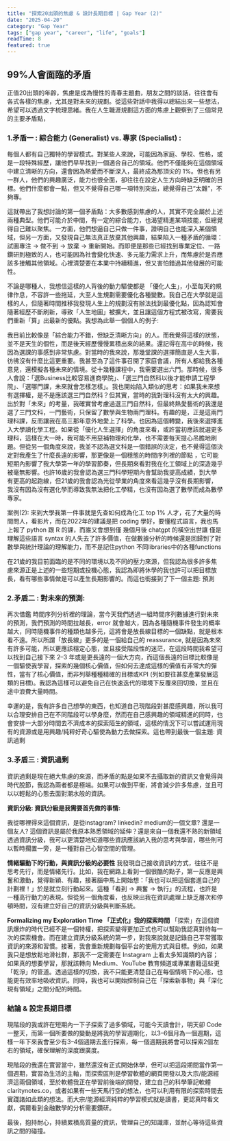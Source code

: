 ```yaml
---
title: "探索20出頭的焦慮 & 設計長期目標 | Gap Year (2)"
date: "2025-04-20"
category: "Gap Year"
tags: ["gap year", "career", "life", "goals"]
readTime: 8
featured: true
---
```


## **99%人會面臨的矛盾**
正值20出頭的年齡，焦慮是成為慢性的青春主題曲，朋友之間的談話，往往會有各式各樣的焦慮，尤其是對未來的規劃。從這些對話中我得以總結出來一些想法，希望可以透過文字梳理思緒。我在人生職涯規劃這方面的焦慮上觀察到了三個常見的主要矛盾點，

### **1.矛盾一 : 綜合能力 (Generalist) vs. 專家 (Specialist) :**
每個人都有自己獨特的學習模式。對某些人來說，可能因為家庭、學校、性格，或是一段特殊經歷，讓他們早早找到一個適合自己的領域。他們不僅能夠在這個領域中建立清晰的方向，還會因為熱愛而不斷深入，最終成為那頂尖的 1%。但也有另一群人，他們的興趣廣泛，能力也很全面，卻往往在設定人生方向時缺乏明確的目標。他們什麼都會一點，但又不覺得自己哪一項特別突出，總覺得自己“太雜”，不夠專。

這就帶出了我想討論的第一個矛盾點：大多數感到焦慮的人，其實不完全屬於上述兩種典型。他們可能介於中間，有一定的綜合能力，也渴望精進某項技能，但總覺得自己難以聚焦。一方面，他們想逼自己只做一件事，證明自己也能深入某個領域，但另一方面，又發現自己無法真正放棄其他興趣，結果陷入一種矛盾的循環：試圖專注 → 做不到 → 放棄 → 重新開始。而即便是那些已經找到專業定位、一路鑽研到極致的人，也可能因為社會變化快速、多元能力需求上升，而焦慮於是否應該多接觸其他領域。心裡清楚要在本業中持續精進，但又害怕錯過其他發展的可能性。

不論是哪種人，我想信這樣的人背後的動力驅使都是 「優化人生」，小至每天的規律作息，不容許一些拖延，大至人生規劃需要優化各種變數。我自己在大學就是這樣的人，但隨著時間推移我發現人生上的規劃沒有辦法找到最優化點，因為認知會隨著經歷不斷刷新，導致「人生地圖」被擴大，並且讓這個方程式被改寫，需要我們重新「算」出最新的優點。我想為此舉一個個人的例子:


我目前比較像是「綜合能力不錯，但缺乏清晰方向」的人。而我覺得這樣的狀態，並不是天生的個性，而是後天經歷慢慢累積出來的結果。還記得在高中的時候，我因為選課的事感到非常焦慮。對當時的我來說，那幾堂課的選擇簡直是人生大事，彷彿沒有什麼比這更重要。我甚至為了這件事召開了家庭會議，所有人都給我各種意見，還模擬各種未來的情境。從十幾種課程中，我需要選出六門。那時候，很多人會說：「選Business比較容易進商學院」、「選三門自然科以後才能申請工程學院」、「選哪門課，未來就會怎樣怎樣」。我也開始陷入類似的思考：如果我未來想有選擇權，是不是應該選三門自然科？但其實，當時的我對理科沒有太大的興趣。出於對「未來」的考量，我確實曾考慮過選三門自然科，但最終熱愛藝術的我還是選了三門文科，一門藝術，只保留了數學與生物兩門理科。有趣的是，正是這兩門理科課，反而讓我在高三那年意外地愛上了科學。也因為這個轉變，我後來選擇進入大學讀化學工程。如果從「優化人生選擇」的角度來看，或許當初應該就選更多理科，這樣在大一時，我可能不用惡補物理和化學，也不需要每天提心吊膽地刷題。但從另一個角度來說，我並不認為選文科是一個錯誤的決定，也不覺得這個決定對我產生了什麼長遠的影響，那更像是一個穩態的時間序列裡的節點 ，它可能短期內影響了我大學第一年的學習節奏，但長期來看對我在化工領域上的深造幾乎被毫無影響。也許16歲的我會認為選三門科學短期內會幫助我提高成績，到大學有更高的起跑線，但21歲的我會認為光從學業的角度來看這幾乎沒有長期影響，我沒有因為沒有選化學而導致我無法把化工學精，也沒有因為選了數學而成為數學專家。

案例(2): 來到大學我第一件事就是先查如何成為化工 top 1% 人才，花了大量的時間問人，看影片，而在2022年的建議是把 coding 學好，要懂程式語言，我也馬上報了 python 跟 R 的課，而誰又會想到僅 幾個月後 chatgpt 的橫空出世讓 僅是理解這些語言 syntax 的人失去了許多價值，在做數據分析的時候還是回歸到了對數學與統計理論的理解能力，而不是記住python 不同libraries中的各種functions

在21歲的我目前面臨的是不同的環境以及不同的壓力來源，但我認為很多許多焦慮來源正是上述的一些短期或投機心態，我認為即將休學的我也許可以把目標放長，看有哪些事情做是可以產生長期影響的。而這也銜接到了下一個主題: 預測

### **2.矛盾二 : 對未來的預測:**
再次借鑑 時間序列分析裡的理論，當今天我們透過一組時間序列數據進行對未來的預測，我們預測的時間拉越長，error 就會越大，因為各種隨機事件發生的概率越大，同時隨機事件的種類也越多元，這將會是放長線目標的一個缺點，就是根本看不遠。所以所謂「放長線」更多的是一個給自己的 reassurance, 就是因為未來有許多可能，所以更應該穩定心態，並且接受階段性的迷茫，在這段時間我希望可以找到自己接下來 2–3 年或是更長遠的一個大方向，而這個長遠的目標比較像是一個驅使我學習，探索的幾個核心價值，但如何去達成這樣的價值有非常大的彈性，當有了核心價值，而非列舉種種精確的目標或KPI (列如要往甚麼產業發展這類的目標)。我認為這樣可以避免自己在快速迭代的環境下反覆來回切換，並且在途中浪費大量時間。


幸運的是，我有許多自己想學的東西，也知道自己現階段對甚麼感興趣，所以我可以合理安排自己在不同階段可以學身麼，然而在自己感興趣的領域精進的同時，也會安排一大部分時間去不濟成本的探索陌生的領域，這樣的情況下可以嘗試運用現有的資源或是用興趣/純粹好奇心驅使為動力去做探索。這也帶到最後一個主題: 資訊過剩

### **3.矛盾三 : 資訊過剩**
資訊過剩是現在絕大焦慮的來源，而矛盾的點是如果不去攝取新的資訊又會覺得與時代脫節，我認為兩者都是極端。如果可以做到平衡，將會減少許多焦慮，並且可以以輕鬆的心態去面對潮水般的資訊。

**資訊分級: 資訊分級是我需要首先做的事情:**

我從哪裡得來這個資訊，是從instagram? linkedin? medium的一個文章? 還是一個友人?
這個資訊是屬於我原本熟悉領域的延伸？還是來自一個我還不熟的新領域
透過資訊分級，我可以更清楚地知道哪些資訊應該納入我的思考與學習，哪些則可以暫時擱置一旁，是一種對自己心智空間的管理。

**情緒驅動下的行動，與資訊分級的必要性**
我發現自己接收資訊的方式，往往不是思考先行，而是情緒先行。比如，我在網路上看到一個很酷的點子，第一反應是興奮和激動，覺得新穎、有趣，接著腦中馬上開始想：「我也可以把這個套進自己的計劃裡！」於是就立刻行動起來。這種「看到 → 興奮 → 執行」的流程，也許是一種高行動力的表現。但從另一個角度看，也反映出我在資訊處理上缺乏層次和停頓時間，沒有建立好自己的資訊分級與判斷系統。

**Formalizing my Exploration Time 「正式化」我的探索時間**
「探索」在這個資訊爆炸的時代已經不是一個特權，把探索變得更加正式也可以幫助我認真對待每一次的探索機會。而在建立資訊分級系統的第一步，對我來說就是記錄自己平常獲取資訊的來源和習慣。接著，我會重新規劃每個平台的使用方式與目標。例如，如果我只是想放鬆地滑社群，那我不一定需要在 Instagram 上看太多知識類的內容；如果真的想要學習，那就該轉向 Medium、YouTube 教育頻道或專業書籍這些更「乾淨」的管道。透過這樣的切換，我不只能更清楚自己在每個情境下的心態，也能更有效率地吸收資訊。同時，我也可以開始控制自己在「探索新事物」與「深化現有領域」之間分配的時間。

### **結論 & 設定長期目標**
現階段的我或許在短期內一下子探索了過多領域，可能今天讀會計，明天卻 Code 一整天，而第一個所要做的變動是將我的學習週期化，以3–6個月為一個週期，這樣一年下來我會至少有3–4個週期去進行探索，每一個週期我將會可以探索2個左右的領域，確保理解的深度跟廣度。

現階段的我還在實習當中，雖然還沒有正式開始休學，但可以把這段期間當作第一個週期，實習為生活的主軸，而探索區則是學習軟體的網頁開發以及大宗/能源經濟這兩個領域，至於軟體我正在學習前後端的開發，建立自己的科學筆記軟體claritynotes.co，或者如果有一些天馬行空的想法，也可以利用有限的探索時間去實踐諸如此類的想法。而大宗/能源經濟純粹的學習模式就是讀書，更認真時看文獻，偶爾看到金融數學的分析需要鑽研。

最後，抱持耐心，持續累積高質量的資訊，管理自己的知識庫，並耐心等待這些資訊之間的碰撞。